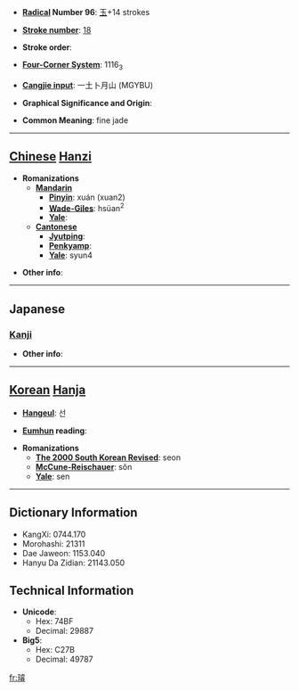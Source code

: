 * '''[[Wiktionary:Chinese radical index| Radical]] Number 96''': [[Wiktionary:Chinese radical index 玉|玉]]+14 strokes

* '''[[Wiktionary:Chinese total strokes index|Stroke number]]''': [[Wiktionary:Chinese total strokes index 18|18]]

* '''Stroke order''': 

* '''[[Wiktionary:Chinese four corner index|Four-Corner System]]''': 1116<sub>3</sub>

* '''[[Wiktionary:Chinese Cangjie index|Cangjie input]]''': 一土卜月山 (MGYBU)

* '''Graphical Significance and Origin''': 

* '''Common Meaning''': fine jade

----

== [[Chinese]] [[Hanzi]] ==

* '''Romanizations'''
** '''[[Mandarin]]'''
*** '''[[Pinyin]]''': xuán (xuan2)
*** '''[[Wade-Giles]]''': hsüan<sup>2</sup>
*** '''[[Yale]]''': 
** '''[[Cantonese]]'''
*** '''[[Jyutping]]''':
*** '''[[Penkyamp]]''': 
*** '''[[Yale]]''': syun4

* '''Other info''': 

----

==Japanese==
===[[Kanji]]===
{{kanji|on readings=[[せん]] (sen), [[ぜん]] (zen), [[けい]] (kei), [[け]] (ke)
|kun readings=
}}

* '''Other info''':  

----

== [[Korean]] [[Hanja]] ==

* '''[[Hangeul]]''': 선

* '''[[Eumhun]] reading''': 

* '''Romanizations'''
** '''[[The 2000 South Korean Revised Romanization|The 2000 South Korean Revised]]''': seon
** '''[[McCune-Reischauer]]''': sŏn
** '''[[Yale]]''': sen

----

== Dictionary Information ==

* KangXi: 0744.170
* Morohashi: 21311
* Dae Jaweon: 1153.040
* Hanyu Da Zidian: 21143.050

== Technical Information ==

* '''Unicode''':
** Hex: 74BF
** Decimal: 29887
* '''Big5''':
** Hex: C27B
** Decimal: 49787

[[fr:璿]]